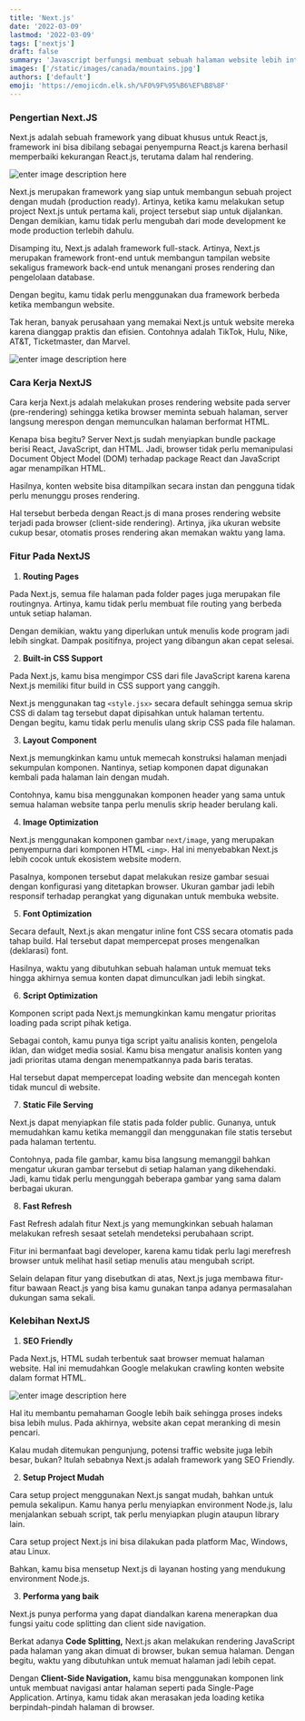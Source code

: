 ```yaml
---
title: 'Next.js'
date: '2022-03-09'
lastmod: '2022-03-09'
tags: ['nextjs']
draft: false
summary: 'Javascript berfungsi membuat sebuah halaman website lebih interaktif dan dinamis.'
images: ['/static/images/canada/mountains.jpg']
authors: ['default']
emoji: 'https://emojicdn.elk.sh/%F0%9F%95%B6%EF%B8%8F'
---
```


### **Pengertian Next.JS**

Next.js adalah sebuah framework yang dibuat khusus untuk React.js, framework ini bisa dibilang sebagai penyempurna React.js karena berhasil memperbaiki kekurangan React.js, terutama dalam hal rendering.

![enter image description here](https://camo.githubusercontent.com/54d64f1260052c96ce70c540bd64ee83edbe865aa765941bbc012821744fe265/68747470733a2f2f6173736574732e7a6569742e636f2f696d6167652f75706c6f61642f76313533383336313039312f7265706f7369746f726965732f6e6578742d6a732f6e6578742d6a732e706e67)

Next.js merupakan framework yang siap untuk membangun sebuah project dengan mudah (production ready). Artinya, ketika kamu melakukan setup project Next.js untuk pertama kali, project tersebut siap untuk dijalankan. Dengan demikian, kamu tidak perlu mengubah dari mode development ke mode production terlebih dahulu.

Disamping itu, Next.js adalah framework full-stack. Artinya, Next.js merupakan framework front-end untuk membangun tampilan website sekaligus framework back-end untuk menangani proses rendering dan pengelolaan database.

Dengan begitu, kamu tidak perlu menggunakan dua framework berbeda ketika membangun website.

Tak heran, banyak perusahaan yang memakai Next.js untuk website mereka karena dianggap praktis dan efisien. Contohnya adalah TikTok, Hulu, Nike, AT&T, Ticketmaster, dan Marvel.

![enter image description here](https://assets.materialup.com/uploads/ae464543-2843-4e93-8384-9cc209381fc4/preview.png)

### **Cara Kerja NextJS**

Cara kerja Next.js adalah melakukan proses rendering website pada server (pre-rendering) sehingga ketika browser meminta sebuah halaman, server langsung merespon dengan memunculkan halaman berformat HTML.

Kenapa bisa begitu? Server Next.js sudah menyiapkan bundle package berisi React, JavaScript, dan HTML. Jadi, browser tidak perlu memanipulasi Document Object Model (DOM) terhadap package React dan JavaScript agar menampilkan HTML.

Hasilnya, konten website bisa ditampilkan secara instan dan pengguna tidak perlu menunggu proses rendering.

Hal tersebut berbeda dengan React.js di mana proses rendering website terjadi pada browser (client-side rendering). Artinya, jika ukuran website cukup besar, otomatis proses rendering akan memakan waktu yang lama.

### **Fitur Pada NextJS**

1.  **Routing Pages**

Pada Next.js, semua file halaman pada folder pages juga merupakan file routingnya. Artinya, kamu tidak perlu membuat file routing yang berbeda untuk setiap halaman.

Dengan demikian, waktu yang diperlukan untuk menulis kode program jadi lebih singkat. Dampak positifnya, project yang dibangun akan cepat selesai.

2.  **Built-in CSS Support**

Pada Next.js, kamu bisa mengimpor CSS dari file JavaScript karena karena Next.js memiliki fitur build in CSS support yang canggih.

Next.js menggunakan tag `<style.jsx>` secara default sehingga semua skrip CSS di dalam tag tersebut dapat dipisahkan untuk halaman tertentu. Dengan begitu, kamu tidak perlu menulis ulang skrip CSS pada file halaman.

3.  **Layout Component**

Next.js memungkinkan kamu untuk memecah konstruksi halaman menjadi sekumpulan komponen. Nantinya, setiap komponen dapat digunakan kembali pada halaman lain dengan mudah.

Contohnya, kamu bisa menggunakan komponen header yang sama untuk semua halaman website tanpa perlu menulis skrip header berulang kali.

4.  **Image Optimization**

Next.js menggunakan komponen gambar `next/image`, yang merupakan penyempurna dari komponen HTML `<img>`. Hal ini menyebabkan Next.js lebih cocok untuk ekosistem website modern.

Pasalnya, komponen tersebut dapat melakukan resize gambar sesuai dengan konfigurasi yang ditetapkan browser. Ukuran gambar jadi lebih responsif terhadap perangkat yang digunakan untuk membuka website.

5.  **Font Optimization**

Secara default, Next.js akan mengatur inline font CSS secara otomatis pada tahap build. Hal tersebut dapat mempercepat proses mengenalkan (deklarasi) font.

Hasilnya, waktu yang dibutuhkan sebuah halaman untuk memuat teks hingga akhirnya semua konten dapat dimunculkan jadi lebih singkat.

6.  **Script Optimization**

Komponen script pada Next.js memungkinkan kamu mengatur prioritas loading pada script pihak ketiga.

Sebagai contoh, kamu punya tiga script yaitu analisis konten, pengelola iklan, dan widget media sosial. Kamu bisa mengatur analisis konten yang jadi prioritas utama dengan menempatkannya pada baris teratas.

Hal tersebut dapat mempercepat loading website dan mencegah konten tidak muncul di website.

7.  **Static File Serving**

Next.js dapat menyiapkan file statis pada folder public. Gunanya, untuk memudahkan kamu ketika memanggil dan menggunakan file statis tersebut pada halaman tertentu.

Contohnya, pada file gambar, kamu bisa langsung memanggil bahkan mengatur ukuran gambar tersebut di setiap halaman yang dikehendaki. Jadi, kamu tidak perlu mengunggah beberapa gambar yang sama dalam berbagai ukuran.

8.  **Fast Refresh**

Fast Refresh adalah fitur Next.js yang memungkinkan sebuah halaman melakukan refresh sesaat setelah mendeteksi perubahaan script.

Fitur ini bermanfaat bagi developer, karena kamu tidak perlu lagi merefresh browser untuk melihat hasil setiap menulis atau mengubah script.

Selain delapan fitur yang disebutkan di atas, Next.js juga membawa fitur-fitur bawaan React.js yang bisa kamu gunakan tanpa adanya permasalahan dukungan sama sekali.

### **Kelebihan NextJS**

1.  **SEO Friendly**

Pada Next.js, HTML sudah terbentuk saat browser memuat halaman website. Hal ini memudahkan Google melakukan crawling konten website dalam format HTML.

![enter image description here](https://niagaspace.sgp1.digitaloceanspaces.com/blog/wp-content/uploads/2021/11/17090001/next-js-seo-friendly.jpg)

Hal itu membantu pemahaman Google lebih baik sehingga proses indeks bisa lebih mulus. Pada akhirnya, website akan cepat meranking di mesin pencari.

Kalau mudah ditemukan pengunjung, potensi traffic website juga lebih besar, bukan? Itulah sebabnya Next.js adalah framework yang SEO Friendly.

2.  **Setup Project Mudah**

Cara setup project menggunakan Next.js sangat mudah, bahkan untuk pemula sekalipun. Kamu hanya perlu menyiapkan environment Node.js, lalu menjalankan sebuah script, tak perlu menyiapkan plugin ataupun library lain.

Cara setup project Next.js ini bisa dilakukan pada platform Mac, Windows, atau Linux.

Bahkan, kamu bisa mensetup Next.js di layanan hosting yang mendukung environment Node.js.

3.  **Performa yang baik**

Next.js punya performa yang dapat diandalkan karena menerapkan dua fungsi yaitu code splitting dan client side navigation.

Berkat adanya **Code Splitting,** Next.js akan melakukan rendering JavaScript pada halaman yang akan dimuat di browser, bukan semua halaman. Dengan begitu, waktu yang dibutuhkan untuk memuat halaman jadi lebih cepat.

Dengan **Client-Side Navigation,** kamu bisa menggunakan komponen link untuk membuat navigasi antar halaman seperti pada Single-Page Application. Artinya, kamu tidak akan merasakan jeda loading ketika berpindah-pindah halaman di browser.
